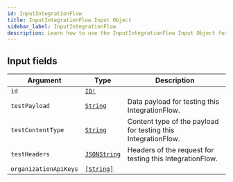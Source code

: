 ```yaml
---
id: InputIntegrationFlow
title: InputIntegrationFlow Input Object
sidebar_label: InputIntegrationFlow
description: Learn how to use the InputIntegrationFlow Input Object for Builder's API.
---
```


## Input fields

| Argument              | Type                                             | Description                                                   |
| --------------------- | ------------------------------------------------ | ------------------------------------------------------------- |
| `id`                  | [`ID!`](/self-managed/composer/builder/api/schema/scalar/ID.mdx)                |                                                               |
| `testPayload`         | [`String`](/self-managed/composer/builder/api/schema/scalar/String.mdx)         | Data payload for testing this IntegrationFlow.                |
| `testContentType`     | [`String`](/self-managed/composer/builder/api/schema/scalar/String.mdx)         | Content type of the payload for testing this IntegrationFlow. |
| `testHeaders`         | [`JSONString`](/self-managed/composer/builder/api/schema/scalar/JSONString.mdx) | Headers of the request for testing this IntegrationFlow.      |
| `organizationApiKeys` | [`[String]`](/self-managed/composer/builder/api/schema/scalar/String.mdx)       |                                                               |
